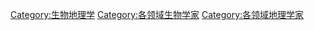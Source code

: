 {{Commonscat|Biogeographers}}

[[Category:生物地理学|Category:生物地理学]]
[[Category:各领域生物学家|Category:各领域生物学家]]
[[Category:各领域地理学家|Category:各领域地理学家]]